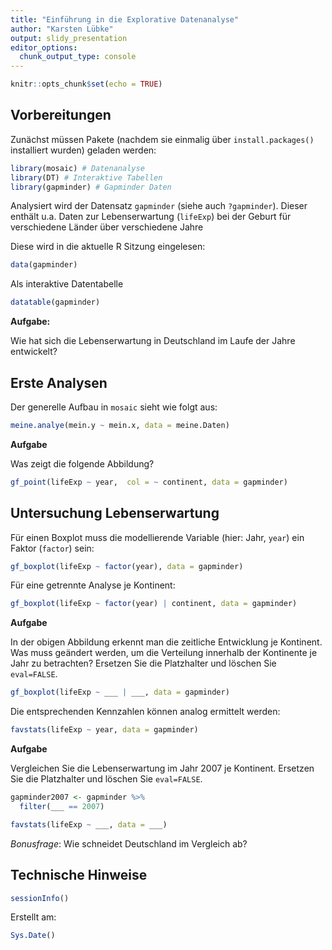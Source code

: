 ```yaml
---
title: "Einführung in die Explorative Datenanalyse"
author: "Karsten Lübke"
output: slidy_presentation
editor_options: 
  chunk_output_type: console
---
```


```r
knitr::opts_chunk$set(echo = TRUE)
```

<!-- Hinweis: Das Dokument wird erzeugt durch Klick auf `Knit`  -->


## Vorbereitungen

Zunächst müssen Pakete (nachdem sie einmalig über `install.packages()` installiert wurden) geladen werden:

<!-- Hinweis: Ein *Chunk* wird an die `Console` geschickt über den grünen Pfeil rechts oben: "Run Current Chunk" -->

```r
library(mosaic) # Datenanalyse
library(DT) # Interaktive Tabellen
library(gapminder) # Gapminder Daten
```

Analysiert wird der Datensatz `gapminder` (siehe auch `?gapminder`). Dieser enthält u.a. Daten zur Lebenserwartung (`lifeExp`) bei der Geburt für verschiedene Länder über verschiedene Jahre

Diese wird in die aktuelle R Sitzung eingelesen:

```r
data(gapminder)
```

Als interaktive Datentabelle

```r
datatable(gapminder)
```

**Aufgabe:** 

Wie hat sich die Lebenserwartung in Deutschland im Laufe der Jahre entwickelt?


## Erste Analysen

Der generelle Aufbau in `mosaic` sieht wie folgt aus:

```r
meine.analye(mein.y ~ mein.x, data = meine.Daten)
```

**Aufgabe**

Was zeigt die folgende Abbildung?
 
```r
gf_point(lifeExp ~ year,  col = ~ continent, data = gapminder)
```



## Untersuchung Lebenserwartung

Für einen Boxplot muss die modellierende Variable (hier: Jahr, `year`) ein Faktor (`factor`) sein:

```r
gf_boxplot(lifeExp ~ factor(year), data = gapminder)
```

Für eine getrennte Analyse je Kontinent:

```r
gf_boxplot(lifeExp ~ factor(year) | continent, data = gapminder)
```


**Aufgabe**

In der obigen Abbildung erkennt man die zeitliche Entwicklung je Kontinent. Was muss geändert werden, um die Verteilung innerhalb der Kontinente je Jahr zu betrachten? Ersetzen Sie die Platzhalter und löschen Sie `eval=FALSE`.

```r
gf_boxplot(lifeExp ~ ___ | ___, data = gapminder)
```

Die entsprechenden Kennzahlen können analog ermittelt werden:

```r
favstats(lifeExp ~ year, data = gapminder)
```

**Aufgabe**

Vergleichen Sie die Lebenserwartung im Jahr 2007 je Kontinent. Ersetzen Sie die Platzhalter und löschen Sie `eval=FALSE`.

```r
gapminder2007 <- gapminder %>%
  filter(___ == 2007)

favstats(lifeExp ~ ___, data = ___)
```

*Bonusfrage*: Wie schneidet Deutschland im Vergleich ab? 


## Technische Hinweise

```r
sessionInfo()
```

Erstellt am:

```r
Sys.Date()
```




